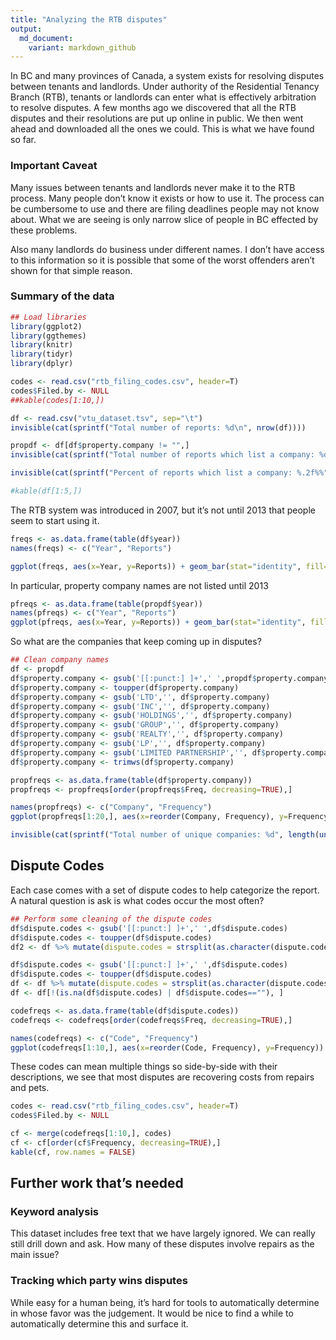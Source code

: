 ```yaml
---
title: "Analyzing the RTB disputes"
output:
  md_document:
    variant: markdown_github
---
```


In BC and many provinces of Canada, a system exists for resolving disputes between tenants and landlords. Under authority of the Residential Tenancy Branch (RTB), tenants or landlords can enter what is effectively arbitration to resolve disputes. A few months ago we discovered that all the RTB disputes and their resolutions are put up online in public. We then went ahead and downloaded all the ones we could. This is what we have found so far.


### Important Caveat

Many issues between tenants and landlords never make it to the RTB process. Many people don't know it exists or how to use it. The process can be cumbersome to use and there are filing deadlines people may not know about. What we are seeing is only narrow slice of people in BC effected by these problems.

Also many landlords do business under different names. I don't have access to this information so it is possible that some of the worst offenders aren't shown for that simple reason.

### Summary of the data

```r
## Load libraries
library(ggplot2)
library(ggthemes)
library(knitr)
library(tidyr)
library(dplyr)
```


```r
codes <- read.csv("rtb_filing_codes.csv", header=T)
codes$Filed.by <- NULL
##kable(codes[1:10,])
```

```r
df <- read.csv("vtu_dataset.tsv", sep="\t")
invisible(cat(sprintf("Total number of reports: %d\n", nrow(df))))
```

```r
propdf <- df[df$property.company != "",]
invisible(cat(sprintf("Total number of reports which list a company: %d", nrow(propdf))))
```


```r
invisible(cat(sprintf("Percent of reports which list a company: %.2f%%", 100*nrow(propdf)/nrow(df))))
```


```r
#kable(df[1:5,])
```

The RTB system was introduced in 2007, but it's not until 2013 that people seem to start using it.

```r
freqs <- as.data.frame(table(df$year))
names(freqs) <- c("Year", "Reports")

ggplot(freqs, aes(x=Year, y=Reports)) + geom_bar(stat="identity", fill="dodgerblue") + theme_hc() + scale_y_continuous(breaks = scales::pretty_breaks(freqs$Year, n = 15))
```

In particular, property company names are not listed until 2013

```r
pfreqs <- as.data.frame(table(propdf$year))
names(pfreqs) <- c("Year", "Reports")
ggplot(pfreqs, aes(x=Year, y=Reports)) + geom_bar(stat="identity", fill="dodgerblue") + theme_hc() + scale_y_continuous(breaks = scales::pretty_breaks(pfreqs$Year, n = 15))
```


So what are the companies that keep coming up in disputes?

```r
## Clean company names
df <- propdf
df$property.company <- gsub('[[:punct:] ]+',' ',propdf$property.company)
df$property.company <- toupper(df$property.company)
df$property.company <- gsub('LTD','', df$property.company)
df$property.company <- gsub('INC','', df$property.company)
df$property.company <- gsub('HOLDINGS','', df$property.company)
df$property.company <- gsub('GROUP','', df$property.company)
df$property.company <- gsub('REALTY','', df$property.company)
df$property.company <- gsub('LP','', df$property.company)
df$property.company <- gsub('LIMITED PARTNERSHIP','', df$property.company)
df$property.company <- trimws(df$property.company)
```

```r
propfreqs <- as.data.frame(table(df$property.company))
propfreqs <- propfreqs[order(propfreqs$Freq, decreasing=TRUE),]

names(propfreqs) <- c("Company", "Frequency")
ggplot(propfreqs[1:20,], aes(x=reorder(Company, Frequency), y=Frequency)) + geom_bar(stat="identity", fill="dodgerblue") + theme_hc() + coord_flip() + labs(x = "Company") + scale_y_continuous(breaks = scales::pretty_breaks(freqs$Year, n = 15))
```

```r
invisible(cat(sprintf("Total number of unique companies: %d", length(unique(df$property.company)))))
```


## Dispute Codes

Each case comes with a set of dispute codes to help categorize the report. A natural question is ask is what codes occur the most often?

```r
## Perform some cleaning of the dispute codes
df$dispute.codes <- gsub('[[:punct:] ]+',' ',df$dispute.codes)
df$dispute.codes <- toupper(df$dispute.codes)
df2 <- df %>% mutate(dispute.codes = strsplit(as.character(dispute.codes), "\\s+")) %>% unnest(dispute.codes)

df$dispute.codes <- gsub('[[:punct:] ]+',' ',df$dispute.codes)
df$dispute.codes <- toupper(df$dispute.codes)
df <- df %>% mutate(dispute.codes = strsplit(as.character(dispute.codes), "\\s+")) %>% unnest(dispute.codes)
df <- df[!(is.na(df$dispute.codes) | df$dispute.codes==""), ]
```

```r
codefreqs <- as.data.frame(table(df$dispute.codes))
codefreqs <- codefreqs[order(codefreqs$Freq, decreasing=TRUE),]

names(codefreqs) <- c("Code", "Frequency")
ggplot(codefreqs[1:10,], aes(x=reorder(Code, Frequency), y=Frequency)) + geom_bar(stat="identity", fill="dodgerblue") + theme_hc() + coord_flip() + labs(x = "Code")
```

These codes can mean multiple things so side-by-side with their descriptions, we see that most disputes are recovering costs from repairs and pets.

```r
codes <- read.csv("rtb_filing_codes.csv", header=T)
codes$Filed.by <- NULL

cf <- merge(codefreqs[1:10,], codes)
cf <- cf[order(cf$Frequency, decreasing=TRUE),]
kable(cf, row.names = FALSE)
```


## Further work that's needed

### Keyword analysis

This dataset includes free text that we have largely ignored. We can really still drill down and ask. How many of these disputes involve repairs as the main issue?

### Tracking which party wins disputes

While easy for a human being, it's hard for tools to automatically determine in whose favor was the judgement. It would be nice to find a while to automatically determine this and surface it.
